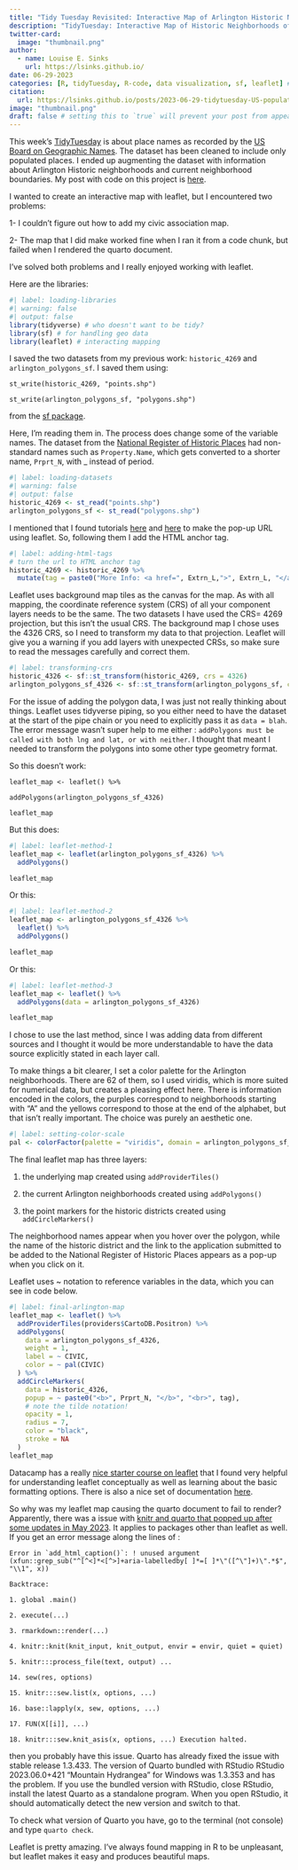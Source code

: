 ```yaml
---
title: "Tidy Tuesday Revisited: Interactive Map of Arlington Historic Neighborhoods" 
description: "TidyTuesday: Interactive Map of Historic Neighborhoods of Arlington Virginia" 
twitter-card:
  image: "thumbnail.png"
author:
  - name: Louise E. Sinks
    url: https://lsinks.github.io/
date: 06-29-2023
categories: [R, tidyTuesday, R-code, data visualization, sf, leaflet] # self-defined categories
citation:
  url: https://lsinks.github.io/posts/2023-06-29-tidytuesday-US-populated-places-leaflet/arlington-neighborhoods-leaflet
image: "thumbnail.png"
draft: false # setting this to `true` will prevent your post from appearing on your listing page until you're ready!
---
```


This week's [TidyTuesday](https://github.com/rfordatascience/tidytuesday/blob/master/data/2023/2023-06-27/readme.md) is about place names as recorded by the [US Board on Geographic Names](https://www.usgs.gov/us-board-on-geographic-names/download-gnis-data). The dataset has been cleaned to include only populated places. I ended up augmenting the dataset with information about Arlington Historic neighborhoods and current neighborhood boundaries. My post with code on this project is [here](https://lsinks.github.io/posts/2023-06-27-tidytuesday-US-populated-places/arlington-neighborhoods.html).

I wanted to create an interactive map with leaflet, but I encountered two problems:

1- I couldn't figure out how to add my civic association map.

2- The map that I did make worked fine when I ran it from a code chunk, but failed when I rendered the quarto document.

I've solved both problems and I really enjoyed working with leaflet.

Here are the libraries:

```r
#| label: loading-libraries
#| warning: false
#| output: false
library(tidyverse) # who doesn't want to be tidy?
library(sf) # for handling geo data
library(leaflet) # interacting mapping

```

I saved the two datasets from my previous work: `historic_4269` and `arlington_polygons_sf`. I saved them using:

`st_write(historic_4269, "points.shp")`

`st_write(arlington_polygons_sf, "polygons.shp")`

from the [sf package](https://cran.r-project.org/web/packages/sf/index.html).

Here, I'm reading them in. The process does change some of the variable names. The dataset from the [National Register of Historic Places](https://www.nps.gov/subjects/nationalregister/index.htm) had non-standard names such as `Property.Name`, which gets converted to a shorter name, `Prprt_N`, with \_ instead of period.

```r
#| label: loading-datasets
#| warning: false
#| output: false
historic_4269 <- st_read("points.shp")
arlington_polygons_sf <- st_read("polygons.shp")
```

I mentioned that I found tutorials [here](https://community.rstudio.com/t/clickable-url-link-in-mapview-visualization/51327) and [here](https://www.jla-data.net/eng/leaflet-in-r-tips-and-tricks/) to make the pop-up URL using leaflet. So, following them I add the HTML anchor tag.

```r
#| label: adding-html-tags
# turn the url to HTML anchor tag
historic_4269 <- historic_4269 %>% 
  mutate(tag = paste0("More Info: <a href=", Extrn_L,">", Extrn_L, "</a>"))
```

Leaflet uses background map tiles as the canvas for the map. As with all mapping, the coordinate reference system (CRS) of all your component layers needs to be the same. The two datasets I have used the CRS= 4269 projection, but this isn't the usual CRS. The background map I chose uses the 4326 CRS, so I need to transform my data to that projection. Leaflet will give you a warning if you add layers with unexpected CRSs, so make sure to read the messages carefully and correct them.

```r
#| label: transforming-crs
historic_4326 <- sf::st_transform(historic_4269, crs = 4326)
arlington_polygons_sf_4326 <- sf::st_transform(arlington_polygons_sf, crs = 4326) 
```

For the issue of adding the polygon data, I was just not really thinking about things. Leaflet uses tidyverse piping, so you either need to have the dataset at the start of the pipe chain or you need to explicitly pass it as `data = blah`. The error message wasn't super help to me either : `addPolygons must be called with both lng and lat, or with neither`. I thought that meant I needed to transform the polygons into some other type geometry format.

So this doesn't work:

`leaflet_map <- leaflet() %>%`

`addPolygons(arlington_polygons_sf_4326)`

`leaflet_map`

But this does:

```r
#| label: leaflet-method-1
leaflet_map <- leaflet(arlington_polygons_sf_4326) %>% 
  addPolygons() 

leaflet_map
```

Or this:

```r
#| label: leaflet-method-2
leaflet_map <- arlington_polygons_sf_4326 %>% 
  leaflet() %>%
  addPolygons() 

leaflet_map
```

Or this:

```r
#| label: leaflet-method-3
leaflet_map <- leaflet() %>% 
  addPolygons(data = arlington_polygons_sf_4326) 

leaflet_map
```

I chose to use the last method, since I was adding data from different sources and I thought it would be more understandable to have the data source explicitly stated in each layer call.

To make things a bit clearer, I set a color palette for the Arlington neighborhoods. There are 62 of them, so I used viridis, which is more suited for numerical data, but creates a pleasing effect here. There is information encoded in the colors, the purples correspond to neighborhoods starting with "A" and the yellows correspond to those at the end of the alphabet, but that isn't really important. The choice was purely an aesthetic one.

```r
#| label: setting-color-scale
pal <- colorFactor(palette = "viridis", domain = arlington_polygons_sf_4326$CIVIC)

```

The final leaflet map has three layers:

1.  the underlying map created using `addProviderTiles()`

2.  the current Arlington neighborhoods created using `addPolygons()`

3.  the point markers for the historic districts created using `addCircleMarkers()`

The neighborhood names appear when you hover over the polygon, while the name of the historic district and the link to the application submitted to be added to the National Register of Historic Places appears as a pop-up when you click on it.

Leaflet uses \~ notation to reference variables in the data, which you can see in code below.

```r
#| label: final-arlington-map
leaflet_map <- leaflet() %>%
  addProviderTiles(providers$CartoDB.Positron) %>%
  addPolygons(
    data = arlington_polygons_sf_4326,
    weight = 1,
    label = ~ CIVIC,
    color = ~ pal(CIVIC)
  ) %>%
  addCircleMarkers(
    data = historic_4326,
    popup = ~ paste0("<b>", Prprt_N, "</b>", "<br>", tag),
    # note the tilde notation!
    opacity = 1,
    radius = 7,
    color = "black",
    stroke = NA
  )
leaflet_map
```

Datacamp has a really [nice starter course on leaflet](https://app.datacamp.com/learn/courses/interactive-maps-with-leaflet-in-r) that I found very helpful for understanding leaflet conceptually as well as learning about the basic formatting options. There is also a nice set of documentation [here](https://rstudio.github.io/leaflet/).

So why was my leaflet map causing the quarto document to fail to render? Apparently, there was a issue with [knitr and quarto that popped up after some updates in May 2023](https://github.com/quarto-dev/quarto-cli/issues/5702). It applies to packages other than leaflet as well. If you get an error message along the lines of :

`` Error in `add_html_caption()`: ! unused argument (xfun::grep_sub("^[^<]*<[^>]+aria-labelledby[ ]*=[ ]*\"([^\"]+)\".*$", "\\1", x)) ``

`Backtrace:`

`1. global .main()`

`2. execute(...)`

`3. rmarkdown::render(...)`

`4. knitr::knit(knit_input, knit_output, envir = envir, quiet = quiet)`

`5. knitr:::process_file(text, output) ...`

`14. sew(res, options)`

`15. knitr:::sew.list(x, options, ...)`

`16. base::lapply(x, sew, options, ...)`

`17. FUN(X[[i]], ...)`

`18. knitr:::sew.knit_asis(x, options, ...) Execution halted.`

then you probably have this issue. Quarto has already fixed the issue with stable release 1.3.433. The version of Quarto bundled with RStudio RStudio 2023.06.0+421 "Mountain Hydrangea" for Windows was 1.3.353 and has the problem. If you use the bundled version with RStudio, close RStudio, install the latest Quarto as a standalone program. When you open RStudio, it should automatically detect the new version and switch to that.

To check what version of Quarto you have, go to the terminal (not console) and type `quarto check`.

Leaflet is pretty amazing. I've always found mapping in R to be unpleasant, but leaflet makes it easy and produces beautiful maps.
